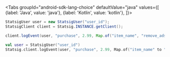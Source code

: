 
<Tabs
  groupId="android-sdk-lang-choice"
  defaultValue="java"
  values={[
    {label: 'Java', value: 'java'},
    {label: 'Kotlin', value: 'kotlin'},
  ]}>
  <TabItem value="java">

```java
StatsigUser user = new StatsigUser("user_id");
StatsigClient client = Statsig.INSTANCE.getClient();

client.logEvent(user, "purchase", 2.99, Map.of("item_name", "remove_ads"));
```

  </TabItem>
  <TabItem value="kotlin">

```kotlin
val user = StatsigUser("user_id")
Statsig.client.logEvent(user, "purchase", 2.99, Map.of("item_name" to "remove_ads"))
```

  </TabItem>
</Tabs>
